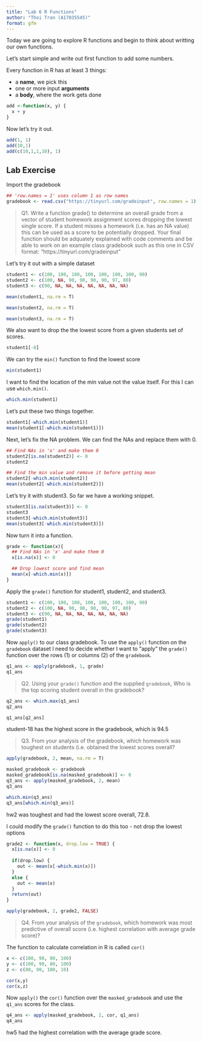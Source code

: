 ```yaml
---
title: "Lab 6 R Functions"
author: "Thoi Tran (A17035545)"
format: gfm
---
```


Today we are going to explore R functions and begin to think about writting our own functions.

Let's start simple and write out first function to add some numbers.

Every function in R has at least 3 things:

- a **name**, we pick this
- one or more input **arguments**
- a **body**, where the work gets done

```r
add <-function(x, y) {
  x + y
}
```

Now let's try it out.

```r
add(1, 1)
add(10,1)
add(c(10,1,1,10), 1)
```

## Lab Exercise

Import the gradebook

```r
## 'row.names = 1' uses column 1 as row names
gradebook <- read.csv("https://tinyurl.com/gradeinput", row.names = 1)
```

> Q1. Write a function grade() to determine an overall grade from a vector of student homework
assignment scores dropping the lowest single score. If a student misses a homework (i.e. has an
NA value) this can be used as a score to be potentially dropped. Your final function should be
adquately explained with code comments and be able to work on an example class gradebook
such as this one in CSV format: “https://tinyurl.com/gradeinput”

Let's try it out with a simple dataset

```r
student1 <- c(100, 100, 100, 100, 100, 100, 100, 90)
student2 <- c(100, NA, 90, 90, 90, 90, 97, 80)
student3 <- c(90, NA, NA, NA, NA, NA, NA, NA)
```

```r
mean(student1, na.rm = T)
```

```r
mean(student2, na.rm = T)
```

```r
mean(student3, na.rm = T)
```

We also want to drop the the lowest score from a given students set of scores.

```r
student1[-8]
```

We can try the `min()` function to find the lowest score

```r
min(student1)
```

I want to find the location of the min value not the value itself. For this I can use `which.min()`.

```r
which.min(student1)
```

Let's put these two things together.

```r
student1[-which.min(student1)]
mean(student1[-which.min(student1)])
```

Next, let's fix the NA problem. We can find the NAs and replace them with 0.

```r
## Find NAs in 'x' and make them 0
student2[is.na(student2)] <- 0
student2

## Find the min value and remove it before getting mean
student2[-which.min(student2)]
mean(student2[-which.min(student2)])
```

Let's try it with student3. So far we have a working snippet.

```r
student3[is.na(student3)] <- 0
student3
student3[-which.min(student3)]
mean(student3[-which.min(student3)])
```

Now turn it into a function.

```r
grade <- function(x){
  ## Find NAs in 'x' and make them 0
  x[is.na(x)] <- 0

  ## Drop lowest score and find mean
  mean(x[-which.min(x)])
}
```

Apply the `grade()` function for student1, student2, and student3.

```r
student1 <- c(100, 100, 100, 100, 100, 100, 100, 90)
student2 <- c(100, NA, 90, 90, 90, 90, 97, 80)
student3 <- c(90, NA, NA, NA, NA, NA, NA, NA)
grade(student1)
grade(student2)
grade(student3)
```

Now `apply()` to our class gradebook. To use the `apply()` function on the `gradebook` dataset I need to decide whether I want to "apply" the `grade()` function over the rows (1) or columns (2) of the `gradebook`. 

```r
q1_ans <- apply(gradebook, 1, grade)
q1_ans
```

> Q2. Using your `grade()` function and the supplied `gradebook`, Who is the top scoring student overall in the gradebook?

```r
q2_ans <- which.max(q1_ans)
q2_ans

q1_ans[q2_ans]
```

student-18 has the highest score in the gradebook, which is 94.5

> Q3. From your analysis of the gradebook, which homework was toughest on students (i.e. obtained the lowest scores overall?

```r
apply(gradebook, 2, mean, na.rm = T)
```

```r
masked_gradebook <- gradebook
masked_gradebook[is.na(masked_gradebook)] <- 0
q3_ans <- apply(masked_gradebook, 2, mean)
q3_ans

which.min(q3_ans)
q3_ans[which.min(q3_ans)]
```

hw2 was toughest and had the lowest score overall, 72.8.

I could modify the `grade()` function to do this too - not drop the lowest options

```r
grade2 <- function(x, drop.low = TRUE) {
  x[is.na(x)] <- 0 
    
  if(drop.low) {
    out <- mean(x[-which.min(x)])
  } 
  else {
    out <- mean(x)
  }
  return(out)
}
```

```r
apply(gradebook, 2, grade2, FALSE)
```

> Q4. From your analysis of the `gradebook`, which homework was most
predictive of overall score (i.e. highest correlation with average grade score)?

The function to calculate correlation in R is called `cor()`

```r
x <- c(100, 90, 80, 100)
y <- c(100, 90, 80, 100)
z <- c(80, 90, 100, 10)

cor(x,y)
cor(x,z)
```

Now `apply()` the `cor()` function over the `masked_gradebook` and use the `q1_ans` scores for the class.

```r
q4_ans <- apply(masked_gradebook, 2, cor, q1_ans)
q4_ans
```

hw5 had the highest correlation with the average grade score. 